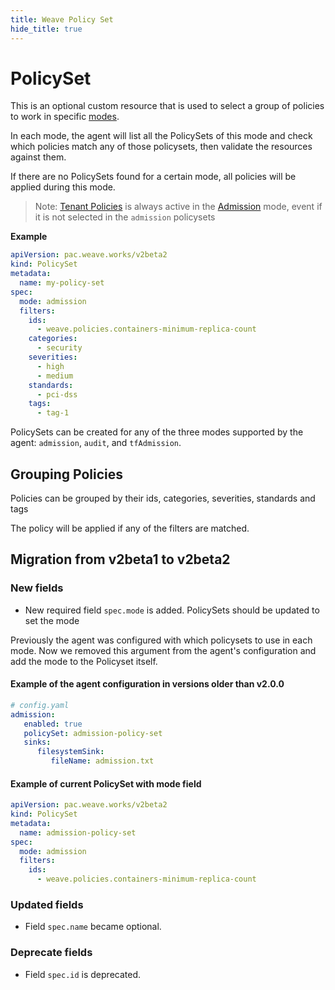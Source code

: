 ```yaml
---
title: Weave Policy Set
hide_title: true
---
```



# PolicySet <TierLabel tiers="Enterprise" />

This is an optional custom resource that is used to select a group of policies to work in specific [modes](./weave-policy-profile.mdx#agent-modes).

In each mode, the agent will list all the PolicySets of this mode and check which policies match any of those policysets, then validate the resources against them.

If there are no PolicySets found for a certain mode, all policies will be applied during this mode.

> Note: [Tenant Policies](./policy.mdx#tenant-policy) is always active in the [Admission](#admission) mode, event if it is not selected in the `admission` policysets

**Example**
```yaml
apiVersion: pac.weave.works/v2beta2
kind: PolicySet
metadata:
  name: my-policy-set
spec:
  mode: admission
  filters:
    ids:
      - weave.policies.containers-minimum-replica-count
    categories:
      - security
    severities:
      - high
      - medium
    standards:
      - pci-dss
    tags:
      - tag-1
```

PolicySets can be created for any of the three modes supported by the agent: `admission`, `audit`, and `tfAdmission`.


## Grouping Policies

Policies can be grouped by their ids, categories, severities, standards and tags

The policy will be applied if any of the filters are matched.


## Migration from v2beta1 to v2beta2

### New fields
- New required field `spec.mode` is added. PolicySets should be updated to set the mode

Previously the agent was configured with which policysets to use in each mode. Now we removed this argument from the agent's configuration and add the mode to the Policyset itself.

#### Example of the agent configuration in versions older than v2.0.0

```yaml
# config.yaml
admission:
   enabled: true
   policySet: admission-policy-set
   sinks:
      filesystemSink:
         fileName: admission.txt
```

#### Example of current PolicySet with mode field

```yaml
apiVersion: pac.weave.works/v2beta2
kind: PolicySet
metadata:
  name: admission-policy-set
spec:
  mode: admission
  filters:
    ids:
      - weave.policies.containers-minimum-replica-count
```


### Updated fields
- Field `spec.name` became optional.

### Deprecate fields
- Field `spec.id` is deprecated.
